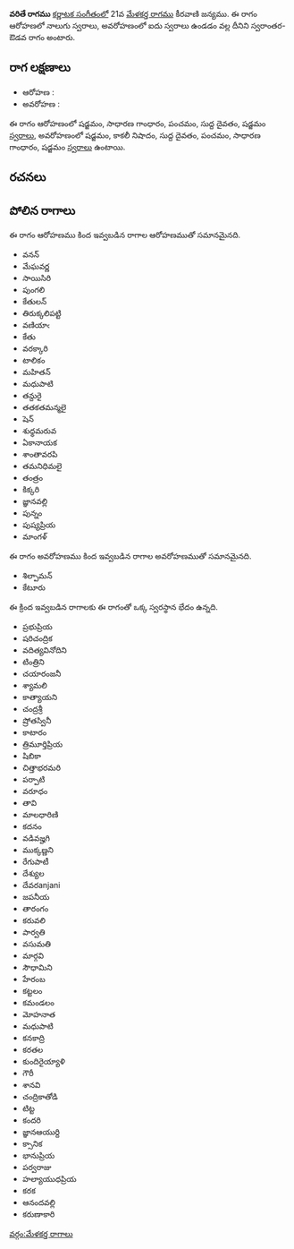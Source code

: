 {{Infobox ragam
	| name          	= వరితే
	| synonym	    	= 
	| mela          	= 
	| chakra        	= 
	| janaka        	= 
	| type          	= స్వరాంతర-ఔడవ
	| arohanam      	= {{svaraC|S|G2|P|D1|S'}} 
	| avarohanam    	= {{svaraC|S'|N3|D1|P|G2|S}}
	| jeeva         	=
	| chhaya        	=
	| nyasa         	=
	| vishesha      	= 
	| equivalent  		= 
}}
{{కర్ణాటక సంగీత రాగాలు}}
'''వరితే రాగము''' [[కర్ణాటక సంగీతం]]లో 21వ [[మేళకర్త రాగము]] కీరవాణి జన్యము.  ఈ రాగం ఆరోహణలో నాలుగు స్వరాలు, అవరోహణంలో ఐదు స్వరాలు ఉండడం వల్ల దీనిని స్వరాంతర-ఔడవ రాగం అంటారు.


==రాగ లక్షణాలు==


* ఆరోహణ : {{svaraC|S|G2|P|D1|S'}} 
* అవరోహణ : {{svaraC|S'|N3|D1|P|G2|S}}

ఈ రాగం ఆరోహణంలో షడ్జమం, సాధారణ గాంధారం, పంచమం, సుద్ద దైవతం, షడ్జమం [[స్వరాలు]], అవరోహణంలో షడ్జమం, కాకలీ నిషాదం, సుద్ద దైవతం, పంచమం, సాధారణ గాంధారం, షడ్జమం [[స్వరాలు]] ఉంటాయి.

==రచనలు==



==పోలిన రాగాలు==
ఈ రాగం ఆరోహణము కింద ఇవ్వబడిన రాగాల ఆరోహణముతో సమానమైనది.
* వనన్
* మేఘవర్ణ
* సాయిసిరి
* పుంగలి
* కేతులన్
* తిరుక్కలిపట్టి
* వణియాఁ
* కేతు
* వరక్కారి
* టాలికం
* మహితన్
* మధుపాటి
* తన్దురై
* తతకతమన్మలై
* షెన్
* శుధ్ధమరువ
* ఏకానాయక
* శాంతావరపి
* తమనిధిమలై
* తంత్రం
* కిక్కరి
* జ్ఞానవల్లి
* పున్నం
* పుష్యప్రియ
* మాంగళ్

ఈ రాగం అవరోహణము కింద ఇవ్వబడిన రాగాల అవరోహణముతో సమానమైనది.
* శిల్పామన్
* కేటూరు

ఈ క్రింద ఇవ్వబడిన రాగాలకు ఈ రాగంతో ఒక్క స్వరస్థాన భేదం ఉన్నది.
* ప్రభుప్రియ
* షరిచంద్రిక
* వదిత్యవినోదిని
* టింత్రిని
* చయారంజనీ
* శ్యామలి
* కాత్యాయని
* చంద్రశ్రీ
* ష్రోతస్వినీ
* కాటారం
* త్రిమూర్తిప్రియ
* షిబికా
* చిత్తాభరమరి
* పర్పాటి
* వరూధం
* తావి
* మాలధారిణి
* కదనం
* వడివజ్హగి
* ముక్కణ్ణని
* రేగుపాటీ
* దేశ్యుల
* దేవరanjani
* జపనీయ
* తారంగం
* కరువలి
* పార్వతి
* వసుమతి
* మార్గవి
* సౌధామిని
* హేరంబ
* కట్టలం
* కమండలం
* మోహనాత
* మధుపాటి
* కనకాద్రి
* కరతల
* కుందిరైయ్యాళి
* గౌరీ
* శానవి
* చంద్రికాతోడి
* టిట్ట
* కందరి
* జ్ఞానఆయుర్ది
* క్సానిక
* భానుప్రియ
* పర్వరాజు
* హల్యాయుధప్రియ
* కరక
* ఆనందవల్లి
* కరుణాకారి



[[వర్గం:మేళకర్త రాగాలు]]